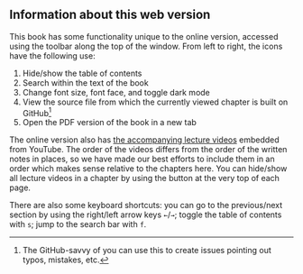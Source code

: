 ## Information about this web version {-}

This book has some functionality unique to the online version, accessed using the toolbar along the top of the window.
From left to right, the icons have the following use:

1. Hide/show the table of contents
2. Search within the text of the book
3. Change font size, font face, and toggle dark mode
4. View the source file from which the currently viewed chapter is built on GitHub^[The GitHub-savvy of you can use this to create issues pointing out typos, mistakes, etc.]
5. Open the PDF version of the book in a new tab

The online version also has [the accompanying lecture videos](https://www.youtube.com/playlist?list=PLkespgaZN4gmu0nWNmfMflVRqw0VPkCGH) embedded from YouTube.
The order of the videos differs from the order of the written notes in places, so we have made our best efforts to include them in an order which makes sense relative to the chapters here.
You can hide/show all lecture videos in a chapter by using the button at the very top of each page.

There are also some keyboard shortcuts: you can go to the previous/next section by using the right/left arrow keys `←`/`→`; toggle the table of contents with `s`; jump to the search bar with `f`.
